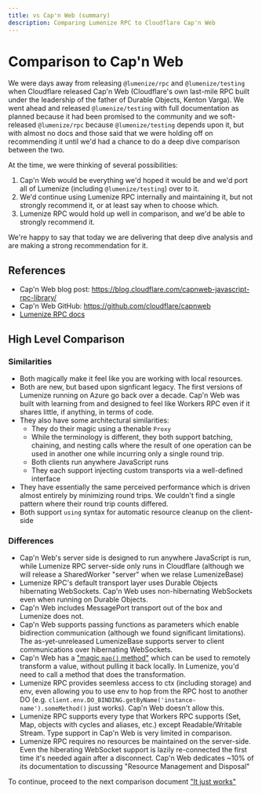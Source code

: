 ```yaml
---
title: vs Cap'n Web (summary)
description: Comparing Lumenize RPC to Cloudflare Cap'n Web
---
```


# Comparison to Cap'n Web

We were days away from releasing `@lumenize/rpc` and `@lumenize/testing` when Cloudflare 
released Cap'n Web (Cloudflare's own last-mile RPC built under the leadership of the 
father of Durable Objects, Kenton Varga). We went ahead and released 
`@lumenize/testing` with full documentation as planned because it had been promised
to the community and we soft-released `@lumenize/rpc` because 
`@lumenize/testing` depends upon it, but with almost no docs and those said that
we were holding off on recommending it until we'd had a chance to do a deep dive
comparison between the two.

At the time, we were thinking of several possibilities:
1. Cap'n Web would be everything we'd hoped it would be and we'd port all of Lumenize
   (including `@lumenize/testing`) over to it.
2. We'd continue using Lumenize RPC internally and maintaining it, but not strongly
   recommend it, or at least say when to choose which.
3. Lumenize RPC would hold up well in comparison, and we'd be able to strongly recommend
   it.

We're happy to say that today we are delivering that deep dive analysis and are making
a strong recommendation for it.

## References

- Cap'n Web blog post: https://blog.cloudflare.com/capnweb-javascript-rpc-library/
- Cap'n Web GitHub: https://github.com/cloudflare/capnweb
- [Lumenize RPC docs](/docs/rpc/introduction)

## High Level Comparison

### Similarities

- Both magically make it feel like you are working with local resources.
- Both are new, but based upon signficant legacy. The first versions of Lumenize running 
  on Azure go back over a decade. Cap'n Web was built with learning from and designed
  to feel like Workers RPC even if it shares little, if anything, in terms of code.
- They also have some architectural similarities:
  - They do their magic using a thenable `Proxy`
  - While the terminology is different, they both support batching, chaining, and nesting
    calls where the result of one operation can be used in another one while incurring
    only a single round trip.
  - Both clients run anywhere JavaScript runs
  - They each support injecting custom transports via a well-defined interface
- They have essentially the same perceived performance which is driven almost entirely by 
  minimizing round trips. We couldn't find a single pattern where their round trip counts
  differed.
- Both support `using` syntax for automatic resource cleanup on the client-side

### Differences

- Cap'n Web's server side is designed to run anywhere JavaScript is run, while Lumenize
  RPC server-side only runs in Cloudflare (although we will release a SharedWorker 
  "server" when we relase LumenizeBase)
- Lumenize RPC's default transport layer uses Durable Objects hibernating WebSockets.
  Cap'n Web uses non-hibernating WebSockets even when running on Durable Objects.
- Cap'n Web includes MessagePort transport out of the box and Lumenize does not.
- Cap'n Web supports passing functions as parameters which enable bidirection 
  communication (although we found significant limitations). The as-yet-unreleased 
  LumenizeBase supports server to client communications over hibernating WebSockets.
- Cap'n Web has a ["magic `map()` method"](https://github.com/cloudflare/capnweb#the-magic-map-method) which can be used to remotely transform a value, without pulling it back locally. In Lumenize, you'd need to call a method that does the transformation.
- Lumenize RPC provides seemless access to ctx (including storage) and env, even allowing 
  you to use env to hop from the RPC host to another DO (e.g. `client.env.DO_BINDING.getByName('instance-name').someMethod()` just works). Cap'n Web doesn't allow this.
- Lumenize RPC supports every type that Workers RPC supports (Set, Map, objects with 
  cycles and aliases, etc.) except Readable/Writable Stream. Type support in Cap'n
  Web is very limited in comparison.
- Lumenize RPC requires no resources be maintained on the server-side. Even
  the hiberating WebSocket support is lazily re-connected the first time it's needed
  again after a disconnect. Cap'n Web dedicates ~10% of its documentation to discussing
  "Resource Management and Disposal"

To continue, proceed to the next comparison document
["It just works"](/docs/rpc/capn-web-comparison-just-works)
